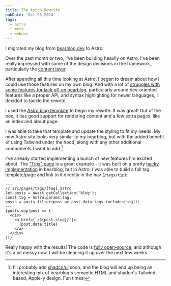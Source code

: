 ```yaml
---
title: The Astro Rewrite
pubDate: 'Oct 23 2024'
tags:
  - astro
  - meta
  - webdev
---
```


I migrated my blog from [bearblog.dev](https://bearblog.dev) to Astro!

Over the past month or two, I've been building heavily on Astro. I've been really impressed with some of the design decisions in the framework, particularly the [content layer](/an-introduction-to-astros-content-system/).

After spending all this time looking at Astro, I began to dream about how I could use those features on my own blog. And with a lot of [struggles with some features (or lack of) on bearblog](/the-big-bearblog-syntax-highlighting-hack/), particularly around dev-oriented features like a proper API, and syntax highlighting for newer languages, I decided to tackle the rewrite.

I used the [Astro blog template](https://github.com/withastro/astro/tree/main/examples/blog) to begin my rewrite. It was great! Out of the box, it has good support for rendering content and a few extra pages, like an index and about page.

I was able to take that template and update the styling to fit my needs. My new Astro site looks very similar to my bearblog, but with the added benefit of using Tailwind under the hood, along with any other additional components I want to add.[^1]

I've already started implementing a bunch of new features I'm excited about. The ["Tips" page](/tags/tips/) is a great example - it was built on a pretty [hacky implementation](/creating-a-custom-post-list-page-in-bear/) in bearblog, but in Astro, I was able to build a full tag template/page and link to it directly in the nav (`/tags/tip`):

```astro
---
// src/pages/tags/[tag].astro
let posts = await getCollection('blog');
const tag = Astro.params.tag;
posts = posts.filter(post => post.data.tags.includes(tag));
---
{posts.map(post => (
  <div>
    <a href={`/${post.slug}/`}>
      {post.data.title}
    </a>
  </div>
))}
```

Really happy with the results! The code is [fully open-source](https://github.com/kristianfreeman/kristianfreeman-astro), and although it's a bit messy now, I will be cleaning it up over the next few weeks.

[^1]: I'll probably add [shadcn/ui](/brief-shadcnui-review/) soon, and the blog will end up being an interesting mix of bearblog's semantic HTML and shadcn's Tailwind-based, Apple-y design. Fun times!
